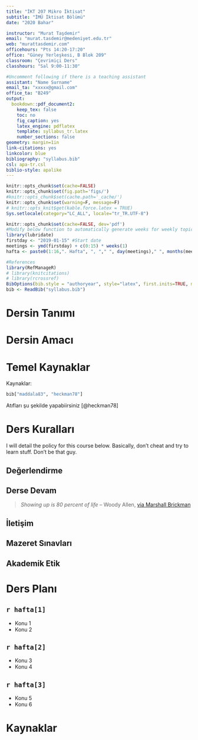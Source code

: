 ```yaml
---
title: "İKT 207 Mikro İktisat"
subtitle: "İMÜ İktisat Bölümü"
date: "2020 Bahar"

instructor: "Murat Taşdemir"
email: "murat.tasdemir@medeniyet.edu.tr"
web: "murattasdemir.com"
officehours: "Pts 14:20-17:20"
office: "Güney Yerleşkesi, B Blok 209"
classroom: "Çevrimiçi Ders"
classhours: "Sal 9:00-11:30"

#Uncomment following if there is a teaching assistant
assistant: "Name Surname" 
email_ta: "xxxxx@gmail.com"
office_ta: "B249"
output: 
  bookdown::pdf_document2:
    keep_tex: false
    toc: no
    fig_caption: yes
    latex_engine: pdflatex
    template: syllabus_tr.latex
    number_sections: false
geometry: margin=1in
link-citations: yes
linkcolor: blue
bibliography: "syllabus.bib"
csl: apa-tr.csl
biblio-style: apalike
---
```


```r
knitr::opts_chunk$set(cache=FALSE)
knitr::opts_chunk$set(fig.path='figs/')
#knitr::opts_chunk$set(cache.path='_cache/')
knitr::opts_chunk$set(warning=F, message=F)
# knitr::opts_knit$get(kable.force.latex = TRUE)
Sys.setlocale(category="LC_ALL", locale="tr_TR.UTF-8")
```



```r
knitr::opts_chunk$set(cache=FALSE, dev='pdf')
#Modify below function to automatically generate weeks for weekly topics
library(lubridate)
firstday <- "2019-01-15" #Start date
meetings <- ymd(firstday) + c(0:15) * weeks(1)
hafta <- paste0(1:16,". Hafta", ", "," ", day(meetings)," ", months(meetings)," " )

#References 
library(RefManageR)
# library(knitcitations)
# library(rcrossref)
BibOptions(bib.style = "authoryear", style="latex", first.inits=TRUE, max.names = 10)
bib <- ReadBib("syllabus.bib")

```


# Dersin Tanımı

# Dersin Amacı


# Temel Kaynaklar

Kaynaklar:

```r
bib["maddala83", "heckman78"]
``` 

Atıfları şu şekilde yapabiirsiniz [@heckman78] 

# Ders Kuralları

I will detail the policy for this course below. Basically, don't cheat and try to learn stuff. Don't be that guy.

## Değerlendirme


## Derse Devam


> *Showing up is 80 percent of life* -- Woody Allen, [via Marshall Brickman](http://quoteinvestigator.com/2013/06/10/showing-up/#note-6553-1)

## İletişim


## Mazeret Sınavları


## Akademik Etik


# Ders Planı


## `r hafta[1]` {-}

- Konu 1
- Konu 2

## `r hafta[2]` {-}

- Konu 3
- Konu 4

## `r hafta[3]` {-}

- Konu 5
- Konu 6

\newpage

# Kaynaklar
